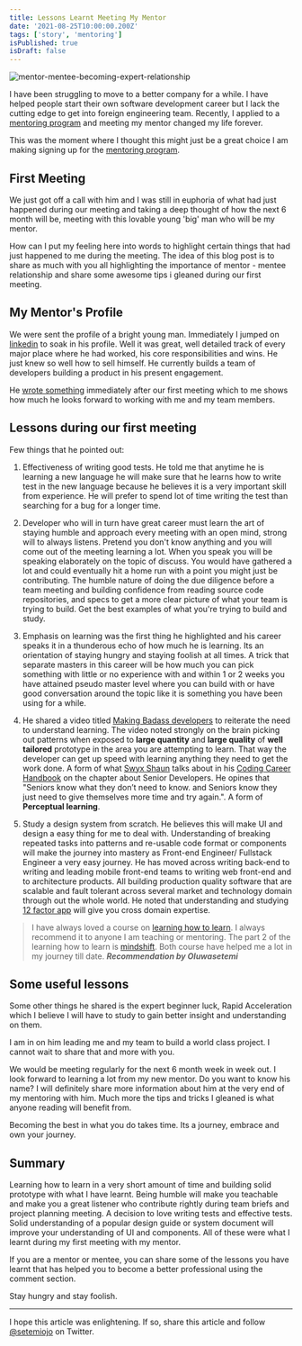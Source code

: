 ```yaml
---
title: Lessons Learnt Meeting My Mentor
date: '2021-08-25T10:00:00.200Z'
tags: ['story', 'mentoring']
isPublished: true
isDraft: false
---
```


![mentor-mentee-becoming-expert-relationship](https://res.cloudinary.com/drnqdd87d/image/upload/v1629727031/Personal/image_mrtiim.png 'mentor-mentee-expert')

I have been struggling to move to a better company for a while. I have helped
people start their own software development career but I lack the cutting edge
to get into foreign engineering team. Recently, I applied to a
[mentoring program](https://pipeline.talentql.com/) and meeting my mentor
changed my life forever.

This was the moment where I thought this might just be a great choice I am
making signing up for the [mentoring program](https://pipeline.talentql.com/).

## First Meeting

We just got off a call with him and I was still in euphoria of what had just
happened during our meeting and taking a deep thought of how the next 6 month
will be, meeting with this lovable young 'big' man who will be my mentor.

How can I put my feeling here into words to highlight certain things that had
just happened to me during the meeting. The idea of this blog post is to share
as much with you all highlighting the importance of mentor - mentee relationship
and share some awesome tips i gleaned during our first meeting.

## My Mentor's Profile

We were sent the profile of a bright young man. Immediately I jumped on
[linkedin](https://linkedin.com) to soak in his profile. Well it was great, well
detailed track of every major place where he had worked, his core
responsibilities and wins. He just knew so well how to sell himself. He
currently builds a team of developers building a product in his present
engagement.

He
[wrote something](https://tomiwa.xyz/mentoring-intermediate-frontend-developers-at-talentql/)
immediately after our first meeting which to me shows how much he looks forward
to working with me and my team members.

## Lessons during our first meeting

Few things that he pointed out:

1. Effectiveness of writing good tests. He told me that anytime he is learning a
   new language he will make sure that he learns how to write test in the new
   language because he believes it is a very important skill from experience. He
   will prefer to spend lot of time writing the test than searching for a bug
   for a longer time.

2. Developer who will in turn have great career must learn the art of staying
   humble and approach every meeting with an open mind, strong will to always
   listens. Pretend you don't know anything and you will come out of the meeting
   learning a lot. When you speak you will be speaking elaborately on the topic
   of discuss. You would have gathered a lot and could eventually hit a home run
   with a point you might just be contributing. The humble nature of doing the
   due diligence before a team meeting and building confidence from reading
   source code repositories, and specs to get a more clear picture of what your
   team is trying to build. Get the best examples of what you're trying to build
   and study.

3. Emphasis on learning was the first thing he highlighted and his career speaks
   it in a thunderous echo of how much he is learning. Its an orientation of
   staying hungry and staying foolish at all times. A trick that separate
   masters in this career will be how much you can pick something with little or
   no experience with and within 1 or 2 weeks you have attained pseudo master
   level where you can build with or have good conversation around the topic
   like it is something you have been using for a while.

4. He shared a video titled
   [Making Badass developers](https://www.youtube.com/watch?v=FKTxC9pl-WM&ab_channel=O%27Reilly)
   to reiterate the need to understand learning. The video noted strongly on the
   brain picking out patterns when exposed to **large quantity** and **large
   quality** of **well tailored** prototype in the area you are attempting to
   learn. That way the developer can get up speed with learning anything they
   need to get the work done. A form of what [Swyx Shaun](https://www.swyx.io/)
   talks about in his [Coding Career Handbook](https://www.learninpublic.org/)
   on the chapter about Senior Developers. He opines that "Seniors know what
   they don’t need to know. and Seniors know they just need to give themselves
   more time and try again.". A form of **Perceptual learning**.

5. Study a design system from scratch. He believes this will make UI and design
   a easy thing for me to deal with. Understanding of breaking repeated tasks
   into patterns and re-usable code format or components will make the journey
   into mastery as Front-end Engineer/ Fullstack Engineer a very easy journey.
   He has moved across writing back-end to writing and leading mobile front-end
   teams to writing web front-end and to architecture products. All building
   production quality software that are scalable and fault tolerant across
   several market and technology domain through out the whole world. He noted
   that understanding and studying [12 factor app](https://12factor.net/) will
   give you cross domain expertise.

> I have always loved a course on
> [learning how to learn](https://www.coursera.org/learn/learning-how-to-learn).
> I always recommend it to anyone I am teaching or mentoring. The part 2 of the
> learning how to learn is
> [mindshift](https://www.coursera.org/learn/mindshift). Both course have helped
> me a lot in my journey till date. **_Recommendation by Oluwasetemi_**

## Some useful lessons

Some other things he shared is the expert beginner luck, Rapid Acceleration
which I believe I will have to study to gain better insight and understanding on
them.

I am in on him leading me and my team to build a world class project. I cannot
wait to share that and more with you.

We would be meeting regularly for the next 6 month week in week out. I look
forward to learning a lot from my new mentor. Do you want to know his name? I
will definitely share more information about him at the very end of my mentoring
with him. Much more the tips and tricks I gleaned is what anyone reading will
benefit from.

Becoming the best in what you do takes time. Its a journey, embrace and own your
journey.

## Summary

Learning how to learn in a very short amount of time and building solid
prototype with what I have learnt. Being humble will make you teachable and make
you a great listener who contribute rightly during team briefs and project
planning meeting. A decision to love writing tests and effective tests. Solid
understanding of a popular design guide or system document will improve your
understanding of UI and components. All of these were what I learnt during my
first meeting with my mentor.

If you are a mentor or mentee, you can share some of the lessons you have learnt
that has helped you to become a better professional using the comment section.

Stay hungry and stay foolish.

<hr />

I hope this article was enlightening. If so, share this article and follow
[@setemiojo](https://twitter.com/setemiojo) on Twitter.

